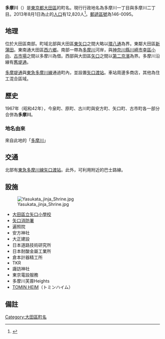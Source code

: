 {{Pathnav|日本|東京都|大田區|'''多摩川'''|hide=1|frame=1}}
{{Infobox Settlement
|official_name = 多摩川
|native_name =
|settlement_type = [[町|町]]
|image_skyline = Yaguchi-no-watashi_Station.jpg
|imagesize = 250px
|image_caption = [[矢口渡站|矢口渡站]]
|image_flag =
|image_seal =
| image_map =
| map_caption =
| pushpin_map = Tokyo city
|subdivision_type = [[國家|國家]]
|subdivision_name = [[File:Flag_of_Japan.svg|border]] [[日本|日本]]
|subdivision_type1 = [[都道府縣|都道府縣]]
|subdivision_name1 = [[File:Flag_of_Tokyo_Prefecture.svg|25px]] [[東京都|東京都]]
|subdivision_type2 = [[東京都區部|特別區]]
|subdivision_name2 = [[File:Flag_of_Ota,_Tokyo.svg|25px]] [[大田區|大田區]]
|subdivision_type3 = [[地域|地域]]
|subdivision_name3 = [[蒲田區|蒲田地域]]
|established_title =
|established_date =
|government_type =
|leader_title =
|leader_name =
|area_magnitude =
|area_total_sq_mi =
|area_total_km2 =
|area_land_sq_mi =
|area_land_km2 =
|area_urban_sq_mi =
|area_urban_km2 =
|area_metro_km2 =
|area_metro_sq_mi =
|population_as_of= 2013年（平成25年）8月1日
|population_footnotes =
|population_total = 12820
|population_urban =
|population_metro =
|population_density_sq_mi =
|population_density_km2 =
| timezone = [[日本標準時間|JST]]
| utc_offset = +9
|timezone_DST =
|utc_offset_DST =
|latd=35|latm=33|lats=40|latNS=N
|longd=139|longm=42|longs=0|longEW=E
|elevation_footnotes=
|elevation_m =
|elevation_ft =
|postal_code_type = [[郵遞區號|郵遞區號]]
|postal_code = 144-0095
|area_code =
|website =
|footnotes =
}}
'''多摩川'''（{{jpn|j=多摩川|hg=たまがわ|rm=Tamagawa|f=y}}）是[[東京都|東京都]][[大田區|大田區]]的町名。現行行政地名為多摩川一丁目與多摩川二丁目。2013年8月1日為止的[[人口|人口]]有12,820人<ref>{{Cite web |url=http://www.city.ota.tokyo.jp/kuseijoho/suuji/jinkou/setai_jinkou/oota_suji2508.html |title=大田区ホームページ：平成25年8月1日現在 |accessdate=2013-08-24 |archive-date=2014-02-18 |archive-url=https://web.archive.org/web/20140218230417/http://www.city.ota.tokyo.jp/kuseijoho/suuji/jinkou/setai_jinkou/oota_suji2508.html |dead-url=no }}</ref>。[[郵遞區號|郵遞區號]]為146-0095。

== 地理 ==
位於大田區南部。町域北部與大田區[[東矢口|東矢口]]之間大略以[[東京都道311號環狀八號線|環八通]]為界。東鄰大田區[[新蒲田|新蒲田]]。東南通大田區[[西六鄉|西六鄉]]。南部一帶為[[多摩川|多摩川]]河岸，與[[神奈川縣|神奈川縣]][[川崎市|川崎市]][[幸區|幸區]][[小向_(川崎市)|小向]]、[[古市場_(川崎市)|古市場]]之間以多摩川為借。西部與大田區[[矢口|矢口]]之間以[[國道1號_(日本)|第二京濱]]為界。多摩川沿線有[[舊堤通|舊堤通]]。

[[東京都道11號大田調布線|多摩堤通]]與[[東急多摩川線|東急多摩川線]]通過町內，並設置[[矢口渡站|矢口渡站]]。車站周邊多商店，其他為住工混合區域。

== 歷史 ==
1967年（昭和42年），今泉町、原町、古川町與安方町、矢口町、古市町各一部分合併為'''多摩川'''。
=== 地名由來 ===
來自此地的「[[多摩川|多摩川]]」

== 交通 ==
北部有[[東急多摩川線|東急多摩川線]][[矢口渡站|矢口渡站]]。此外，可利用附近的巴士路線。

== 設施 ==
[[File:Yasukata_jinja_Shrine.jpg|thumb]]
* [[大田區立矢口小學校|大田區立矢口小學校]]
* [[矢口消防署|矢口消防署]]
* 遍照院
* 安方神社
* 大正建設
* 日本道路技術研究所
* 日本耐酸金屬工業所
* 倉本計器精工所
* TKR
* 諏訪神社
* 東京電設服務
* 多摩川芙蓉Heights
* [[TOMIN_HEIM|TOMIN HEIM]]（トミンハイム）

== 備註 ==
{{Reflist}}

{{大田區的町名}}
{{DEFAULTSORT:Tamagawa}}
[[Category:大田區町名|Category:大田區町名]]